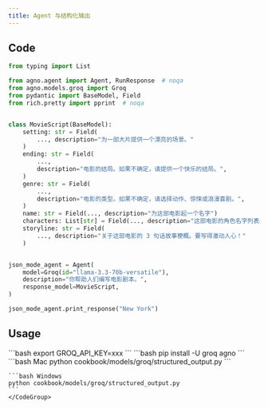 ```yaml
---
title: Agent 与结构化输出
---
```


## Code

```python cookbook/models/groq/structured_output.py
from typing import List

from agno.agent import Agent, RunResponse  # noqa
from agno.models.groq import Groq
from pydantic import BaseModel, Field
from rich.pretty import pprint  # noqa


class MovieScript(BaseModel):
    setting: str = Field(
        ..., description="为一部大片提供一个漂亮的场景。"
    )
    ending: str = Field(
        ...,
        description="电影的结局。如果不确定，请提供一个快乐的结局。",
    )
    genre: str = Field(
        ...,
        description="电影的类型。如果不确定，请选择动作、惊悚或浪漫喜剧。",
    )
    name: str = Field(..., description="为这部电影起一个名字")
    characters: List[str] = Field(..., description="这部电影的角色名字列表。")
    storyline: str = Field(
        ..., description="关于这部电影的 3 句话故事梗概。要写得激动人心！"
    )


json_mode_agent = Agent(
    model=Groq(id="llama-3.3-70b-versatile"),
    description="你帮助人们编写电影剧本。",
    response_model=MovieScript,
)

json_mode_agent.print_response("New York")
```

## Usage

<Steps>
  <Snippet file="create-venv-step.mdx" />

  <Step title="设置您的 API 密钥">
    ```bash
    export GROQ_API_KEY=xxx
    ```
  </Step>

  <Step title="安装库">
    ```bash
    pip install -U groq agno
    ```
  </Step>

  <Step title="运行 Agent">
    <CodeGroup>
    ```bash Mac
    python cookbook/models/groq/structured_output.py
    ```

    ```bash Windows
    python cookbook/models/groq/structured_output.py
    ```
    </CodeGroup>
  </Step>
</Steps>